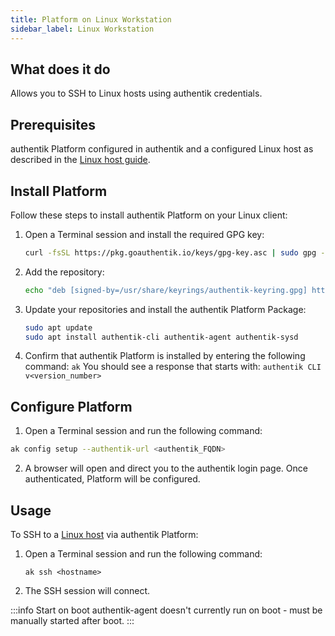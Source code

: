```yaml
---
title: Platform on Linux Workstation
sidebar_label: Linux Workstation
---
```


## What does it do

Allows you to SSH to Linux hosts using authentik credentials.

## Prerequisites

authentik Platform configured in authentik and a configured Linux host as described in the [Linux host guide](./linux-host.md).

## Install Platform

Follow these steps to install authentik Platform on your Linux client:

1. Open a Terminal session and install the required GPG key:

    ```sh
    curl -fsSL https://pkg.goauthentik.io/keys/gpg-key.asc | sudo gpg --dearmor -o /usr/share/keyrings/authentik-keyring.gpg
    ```

2. Add the repository:

    ```sh
    echo "deb [signed-by=/usr/share/keyrings/authentik-keyring.gpg] https://pkg.goauthentik.io stable main" | sudo tee /etc/apt/sources.list.d/authentik.list
    ```

3. Update your repositories and install the authentik Platform Package:

    ```sh
    sudo apt update
    sudo apt install authentik-cli authentik-agent authentik-sysd
    ```

4. Confirm that authentik Platform is installed by entering the following command: `ak`
   You should see a response that starts with: `authentik CLI v<version_number>`

## Configure Platform

1. Open a Terminal session and run the following command:

```sh
ak config setup --authentik-url <authentik_FQDN>
```

2. A browser will open and direct you to the authentik login page. Once authenticated, Platform will be configured.

## Usage

To SSH to a [Linux host](./linux-host.mdx) via authentik Platform:

1. Open a Terminal session and run the following command:

    ```
    ak ssh <hostname>
    ```

2. The SSH session will connect.

:::info Start on boot
authentik-agent doesn't currently run on boot - must be manually started after boot.
:::
